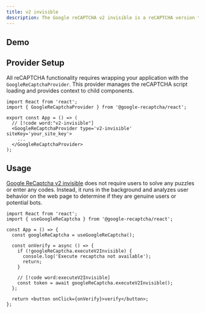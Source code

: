 ```yaml
---
title: v2 invisible
description: The Google reCAPTCHA v2 invisible is a reCAPTCHA version that runs in the background without requiring user interaction. It is used to verify that the user is a human and not a bot.
---
```



## Demo

<ReactDemo type='v2-invisible' />

## Provider Setup

All reCAPTCHA functionality requires wrapping your application with the `GoogleReCaptchaProvider`. This provider manages the reCAPTCHA script loading and provides context to child components.

```tsx twoslash
import React from 'react';
import { GoogleReCaptchaProvider } from '@google-recaptcha/react';

export const App = () => (
  // [!code word:"v2-invisible"]
  <GoogleReCaptchaProvider type='v2-invisible' siteKey='your_site_key'>
    ...
  </GoogleReCaptchaProvider>
);
```

## Usage

[Google ReCaptcha v2 invisible](https://developers.google.com/recaptcha/docs/display) does not require users to solve any puzzles or enter any codes. Instead, it runs in the background and analyzes user behavior on the web page to determine if they are genuine users or potential bots.

```tsx twoslash
import React from 'react';
import { useGoogleReCaptcha } from '@google-recaptcha/react';

const App = () => {
  const googleReCaptcha = useGoogleReCaptcha();

  const onVerify = async () => {
    if (!googleReCaptcha.executeV2Invisible) {
      console.log('Execute recaptcha not available');
      return;
    }

    // [!code word:executeV2Invisible]
    const token = await googleReCaptcha.executeV2Invisible();
  };

  return <button onClick={onVerify}>verify</button>;
};
```
